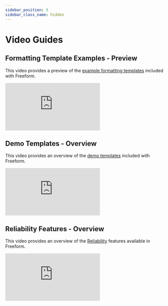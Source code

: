 ```yaml
---
sidebar_position: 5
sidebar_class_name: hidden
---
```


# Video Guides

## Formatting Template Examples - Preview

This video provides a preview of the [example formatting templates](../templates/formatting/index.mdx) included with Freeform.

<iframe
  className="video-iframe"
  src="https://www.youtube.com/embed/78LAmvZ0yoA"
  title="Formatting Template Examples - Preview"
  frameborder="0"
  allow="accelerometer; autoplay; clipboard-write; encrypted-media; gyroscope; picture-in-picture; web-share"
  allowfullscreen
></iframe>

## Demo Templates - Overview

This video provides an overview of the [demo templates](../configuration/demo-templates.mdx) included with Freeform.

<iframe
  className="video-iframe"
  src="https://www.youtube.com/embed/bxJtIZNAIoU"
  title="Demo Templates - Overview"
  frameborder="0"
  allow="accelerometer; autoplay; clipboard-write; encrypted-media; gyroscope; picture-in-picture; web-share"
  allowfullscreen
></iframe>

## Reliability Features - Overview

This video provides an overview of the [Reliability](../configuration/settings.mdx) features available in Freeform.

<iframe
  className="video-iframe"
  src="https://www.youtube.com/embed/DoB0OXSzyu0"
  title="Reliability Features - Overview"
  frameborder="0"
  allow="accelerometer; autoplay; clipboard-write; encrypted-media; gyroscope; picture-in-picture; web-share"
  allowfullscreen
></iframe>